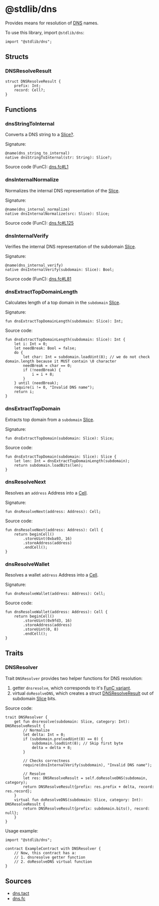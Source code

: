 # @stdlib/dns

Provides means for resolution of [DNS](https://docs.ton.org/participate/web3/dns) names.

To use this library, import `@stdlib/dns`:

```tact
import "@stdlib/dns";
```

## Structs

### DNSResolveResult

```tact
struct DNSResolveResult {
    prefix: Int;
    record: Cell?;
}
```

## Functions

### dnsStringToInternal

Converts a DNS string to a [Slice?](/language/ref/cells).

Signature:

```tact
@name(dns_string_to_internal)
native dnsStringToInternal(str: String): Slice?;
```

Source code (FunC): [dns.fc#L1](https://github.com/tact-lang/tact/blob/61541b7783098e1af669faccd7d2334c10981c72/stdlib/libs/dns.fc#L1)

### dnsInternalNormalize

Normalizes the internal DNS representation of the [Slice](/language/ref/cells).

Signature:

```tact
@name(dns_internal_normalize)
native dnsInternalNormalize(src: Slice): Slice;
```

Source code (FunC): [dns.fc#L125](https://github.com/tact-lang/tact/blob/61541b7783098e1af669faccd7d2334c10981c72/stdlib/libs/dns.fc#L125)

### dnsInternalVerify

Verifies the internal DNS representation of the subdomain [Slice](/language/ref/cells).

Signature:

```tact
@name(dns_internal_verify)
native dnsInternalVerify(subdomain: Slice): Bool;
```

Source code (FunC): [dns.fc#L81](https://github.com/tact-lang/tact/blob/61541b7783098e1af669faccd7d2334c10981c72/stdlib/libs/dns.fc#L81)

### dnsExtractTopDomainLength

Calculates length of a top domain in the `subdomain` [Slice](/language/ref/cells).

Signature:

```tact
fun dnsExtractTopDomainLength(subdomain: Slice): Int;
```

Source code:

```tact
fun dnsExtractTopDomainLength(subdomain: Slice): Int {
    let i: Int = 0;
    let needBreak: Bool = false;
    do {
        let char: Int = subdomain.loadUint(8); // we do not check domain.length because it MUST contain \0 character
        needBreak = char == 0;
        if (!needBreak) {
            i = i + 8;
        }
    } until (needBreak);
    require(i != 0, "Invalid DNS name");
    return i;
}
```

### dnsExtractTopDomain

Extracts top domain from a `subdomain` [Slice](/language/ref/cells).

Signature:

```tact
fun dnsExtractTopDomain(subdomain: Slice): Slice;
```

Source code:

```tact
fun dnsExtractTopDomain(subdomain: Slice): Slice {
    let len: Int = dnsExtractTopDomainLength(subdomain);
    return subdomain.loadBits(len);
}
```

### dnsResolveNext

Resolves an `address` Address into a [Cell](/language/ref/cells).

Signature:

```tact
fun dnsResolveNext(address: Address): Cell;
```

Source code:

```tact
fun dnsResolveNext(address: Address): Cell {
    return beginCell()
        .storeUint(0xba93, 16)
        .storeAddress(address)
        .endCell();
}
```

### dnsResolveWallet

Resolves a wallet `address` Address into a [Cell](/language/ref/cells).

Signature:

```tact
fun dnsResolveWallet(address: Address): Cell;
```

Source code:

```tact
fun dnsResolveWallet(address: Address): Cell {
    return beginCell()
        .storeUint(0x9fd3, 16)
        .storeAddress(address)
        .storeUint(0, 8)
        .endCell();
}
```

## Traits

### DNSResolver

Trait `DNSResolver` provides two helper functions for DNS resolution:
1. getter `dnsresolve`, which corresponds to it's [FunC variant](https://docs.ton.org/develop/howto/subresolvers#dnsresolve-code).
2. virtual `doResolveDNS`, which creates a struct [DNSResolveResult](#dnsresolveresult) out of subdomain [Slice](/language/ref/cells) bits.

Source code:

```tact
trait DNSResolver {
    get fun dnsresolve(subdomain: Slice, category: Int): DNSResolveResult {
        // Normalize
        let delta: Int = 0;
        if (subdomain.preloadUint(8) == 0) {
            subdomain.loadUint(8); // Skip first byte
            delta = delta + 8;
        }

        // Checks correctness
        require(dnsInternalVerify(subdomain), "Invalid DNS name");

        // Resolve
        let res: DNSResolveResult = self.doResolveDNS(subdomain, category);
        return DNSResolveResult{prefix: res.prefix + delta, record: res.record};
    }
    virtual fun doResolveDNS(subdomain: Slice, category: Int): DNSResolveResult {
        return DNSResolveResult{prefix: subdomain.bits(), record: null};
    }
}
```

Usage example:

```tact
import "@stdlib/dns";

contract ExampleContract with DNSResolver {
    // Now, this contract has a:
    // 1. dnsresolve getter function
    // 2. doResolveDNS virtual function
}
```

## Sources

* [dns.tact](https://github.com/tact-lang/tact/blob/61541b7783098e1af669faccd7d2334c10981c72/stdlib/libs/dns.tact)
* [dns.fc](https://github.com/tact-lang/tact/blob/61541b7783098e1af669faccd7d2334c10981c72/stdlib/libs/dns.fc)
